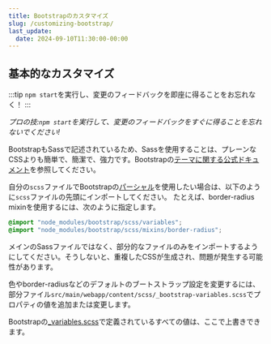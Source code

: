 ```yaml
---
title: Bootstrapのカスタマイズ
slug: /customizing-bootstrap/
last_update:
  date: 2024-09-10T11:30:00-00:00
---
```


## 基本的なカスタマイズ
:::tip
`npm start`を実行し、変更のフィードバックを即座に得ることをお忘れなく！
:::

_プロの技:`npm start`を実行して、変更のフィードバックをすぐに得ることを忘れないでください!_

BootstrapもSassで記述されているため、Sassを使用することは、プレーンなCSSよりも簡単で、簡潔で、強力です。Bootstrapの[テーマに関する公式ドキュメント](https://getbootstrap.com/docs/5.3/customize/sass/)を参照してください。

自分の`scss`ファイルでBootstrapの[パーシャル](https://sass-lang.com/guide/#partials)を使用したい場合は、以下のように`scss`ファイルの先頭にインポートしてください。
たとえば、border-radius mixinを使用するには、次のように指定します。

```css
@import "node_modules/bootstrap/scss/variables";
@import "node_modules/bootstrap/scss/mixins/border-radius";
```

メインのSassファイルではなく、部分的なファイルのみをインポートするようにしてください。そうしないと、重複したCSSが生成され、問題が発生する可能性があります。

色やborder-radiusなどのデフォルトのブートストラップ設定を変更するには、部分ファイル`src/main/webapp/content/scss/_bootstrap-variables.scss`でプロパティの値を追加または変更します。

Bootstrapの[_variables.scss](https://github.com/twbs/bootstrap/blob/main/scss/_variables.scss)で定義されているすべての値は、ここで上書きできます。
